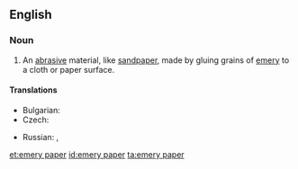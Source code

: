==English==
{{wikipedia}}

===Noun===
{{en-noun|-|sg=[[emery]] [[paper]]}}

# An [[abrasive]] material, like [[sandpaper]], made by gluing grains of [[emery]] to a cloth or paper surface.

====Translations====
{{trans-top|abrasive material}}
* Bulgarian: {{t-|bg|шкурка|f|sc=Cyrl}}
* Czech: {{t-|cs|smirkový papír|m}}
{{trans-mid}}
* Russian: {{t-|ru|наждачная бумага|f|sc=Cyrl}},  {{t+|ru|шкурка|f|sc=Cyrl}}
{{trans-bottom}}

[[et:emery paper]]
[[id:emery paper]]
[[ta:emery paper]]